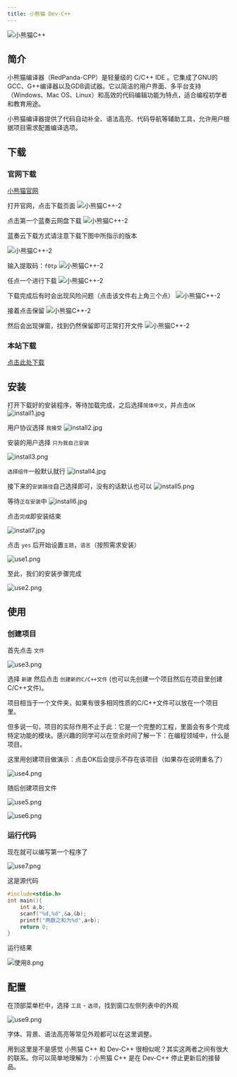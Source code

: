 ```yaml
---
title: 小熊猫 Dev-C++
---
```


![小熊猫C++](images/red-panda/rc-1.png)

## 简介

小熊猫编译器（RedPanda-CPP）是轻量级的 C/C++ IDE 。它集成了GNU的GCC、G++编译器以及GDB调试器。它以简洁的用户界面、多平台支持（Windows、Mac OS、Linux）和高效的代码编辑功能为特点，适合编程初学者和教育用途。

小熊猫编译器提供了代码自动补全、语法高亮、代码导航等辅助工具，允许用户根据项目需求配置编译选项。

## 下载

### 官网下载

[小熊猫官网](http://royqh.net/redpandacpp/download/)

打开官网，点击下载页面
![小熊猫C++-2](images/red-panda/newP0.png)

点击第一个蓝奏云网盘下载
![小熊猫C++-2](images/red-panda/newP1.png)

<Callout type="info" title="下载">蓝奏云下载方式请注意下载下图中所指示的版本</Callout>

![小熊猫C++-2](images/red-panda/newP2.png)

输入提取码：`f0tp`
![小熊猫C++-2](images/red-panda/newP3.png)

任点一个进行下载
![小熊猫C++-2](images/red-panda/newP4.png)

下载完成后有时会出现风险问题（点击该文件右上角三个点）
![小熊猫C++-2](images/red-panda/newP5.png)

接着点击保留
![小熊猫C++-2](images/red-panda/newP6.png)

然后会出现弹窗，找到仍然保留即可正常打开文件
![小熊猫C++-2](images/red-panda/newP7.png)

### 本站下载

[点击此处下载](/download)

## 安装

打开下载好的安装程序，等待加载完成，之后选择`简体中文`，并点击`OK`
![install1.jpg](images/red-panda/install1.png)

用户协议选择 `我接受`
![install2.jpg](images/red-panda/install2.jpg)

安装的用户选择 `只为我自己安装`

![install3.png](images/red-panda/install3.png)

`选择组件`一般默认就行
![install4.jpg](images/red-panda/install4.jpg)

接下来的`安装路径`自己选择即可，没有的话默认也可以
![install5.png](images/red-panda/install5.png)

等待`正在安装`中
![install6.jpg](images/red-panda/install6.jpg)

点击`完成`即安装结束

![install7.jpg](images/red-panda/install7.jpg)

点击 `yes` 后开始设置`主题`，`语言`（按照需求安装）

![use1.png](images/red-panda/use1.png)

至此，我们的安装步骤完成

![use2.png](images/red-panda/use2.png)

## 使用

### 创建项目

首先点击 `文件`

![use3.png](images/red-panda/use3.png)

选择 `新建` 然后点击 `创建新的C/C++文件` (也可以先创建一个项目然后在项目里创建C/C++文件)。

项目相当于一个文件夹，如果有很多相同性质的C/C++文件可以放在一个项目里。

<Callout title="Tips">
但多说一句，项目的实际作用不止于此：它是一个完整的工程，里面会有多个完成特定功能的模块。感兴趣的同学可以在空余时间了解一下：在编程领域中，什么是项目。
</Callout>

这里用创建项目做演示：点击OK后会提示不存在该项目（如果存在说明重名了）

![use4.png](images/red-panda/use4.png)

随后创建项目文件

![use5.png](images/red-panda/use5.png)

![use6.png](images/red-panda/use6.png)

### 运行代码

现在就可以编写第一个程序了

![use7.png](images/red-panda/use7.png)

这是源代码

```c lineNumbers title="example.c" title="example.c"
#include<stdio.h>
int main(){
	int a,b;
	scanf("%d,%d",&a,&b);
	printf("两数之和为%d",a+b);
	return 0;
}
```

运行结果

![使用8.png](images/red-panda/use8.png)

## 配置

在顶部菜单栏中，选择 `工具` - `选项`，找到窗口左侧列表中的外观

![use9.png](images/red-panda/use9.png)

字体、背景、语法高亮等常见外观都可以在这里调整。

<Callout title="Tips">
用到这里是不是感觉 小熊猫 C++ 和 Dev-C++ 很相似呢？其实这两者之间有很大的联系。你可以简单地理解为：小熊猫 C++ 是在 Dev-C++ 停止更新后的接替品。
</Callout>
